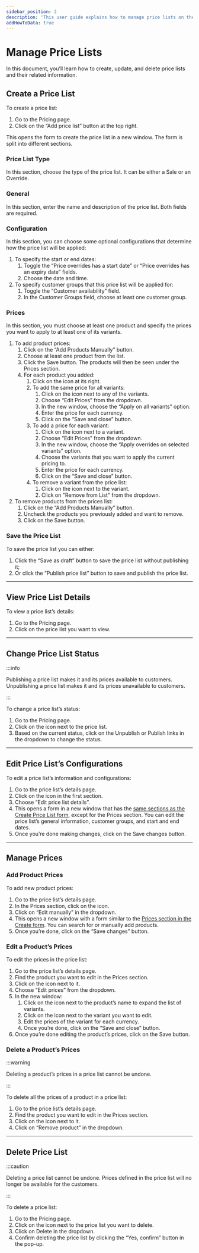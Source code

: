 ```yaml
---
sidebar_position: 2
description: 'This user guide explains how to manage price lists on the Medusa admin. Learn how to create, edit, and delete price lists.'
addHowToData: true
---
```



# Manage Price Lists

In this document, you’ll learn how to create, update, and delete price lists and their related information.

## Create a Price List

To create a price list:

1. Go to the Pricing page.
2. Click on the “Add price list” button at the top right.

This opens the form to create the price list in a new window. The form is split into different sections.

### Price List Type

In this section, choose the type of the price list. It can be either a Sale or an Override.

### General

In this section, enter the name and description of the price list. Both fields are required.

### Configuration

In this section, you can choose some optional configurations that determine how the price list will be applied:

1. To specify the start or end dates:
    1. Toggle the “Price overrides has a start date” or “Price overrides has an expiry date” fields.
    2. Choose the date and time.
2. To specify customer groups that this price list will be applied for:
    1. Toggle the “Customer availability” field.
    2. In the Customer Groups field, choose at least one customer group.

### Prices

In this section, you must choose at least one product and specify the prices you want to apply to at least one of its variants.

1. To add product prices:
    1. Click on the “Add Products Manually” button.
    2. Choose at least one product from the list.
    3. Click the Save button. The products will then be seen under the Prices section.
    4. For each product you added:
        1. Click on the <UiIcon lightIcon="https://res.cloudinary.com/dza7lstvk/image/upload/v1667999131/Medusa%20Docs/UI%20Icons/1hL8NiW_lqmjcq.png" darkIcon="https://res.cloudinary.com/dza7lstvk/image/upload/v1667999150/Medusa%20Docs/UI%20Icons/8LtkPqW_jyqz5i.png" alt="plus" /> icon at its right.
        2. To add the same price for all variants:
            1. Click on the <UiIcon lightIcon="https://res.cloudinary.com/dza7lstvk/image/upload/v1667999308/Medusa%20Docs/UI%20Icons/1ordBC6_ssysel.png" darkIcon="https://res.cloudinary.com/dza7lstvk/image/upload/v1667999326/Medusa%20Docs/UI%20Icons/dSwWYBH_stzgoi.png" alt="three dots" /> icon next to any of the variants.
            2. Choose “Edit Prices” from the dropdown.
            3. In the new window, choose the “Apply on all variants” option.
            4. Enter the price for each currency.
            5. Click on the “Save and close” button.
        3. To add a price for each variant:
            1. Click on the <UiIcon lightIcon="https://res.cloudinary.com/dza7lstvk/image/upload/v1667999308/Medusa%20Docs/UI%20Icons/1ordBC6_ssysel.png" darkIcon="https://res.cloudinary.com/dza7lstvk/image/upload/v1667999326/Medusa%20Docs/UI%20Icons/dSwWYBH_stzgoi.png" alt="three dots" /> icon next to a variant.
            2. Choose “Edit Prices” from the dropdown.
            3. In the new window, choose the “Apply overrides on selected variants” option.
            4. Choose the variants that you want to apply the current pricing to.
            5. Enter the price for each currency.
            6. Click on the “Save and close” button.
        4. To remove a variant from the price list:
            1. Click on the <UiIcon lightIcon="https://res.cloudinary.com/dza7lstvk/image/upload/v1667999308/Medusa%20Docs/UI%20Icons/1ordBC6_ssysel.png" darkIcon="https://res.cloudinary.com/dza7lstvk/image/upload/v1667999326/Medusa%20Docs/UI%20Icons/dSwWYBH_stzgoi.png" alt="three dots" /> icon next to the variant.
            2. Click on "Remove from List" from the dropdown.
2. To remove products from the prices list:
    1. Click on the “Add Products Manually” button.
    2. Uncheck the products you previously added and want to remove.
    3. Click on the Save button.

### Save the Price List

To save the price list you can either:

1. Click the “Save as draft” button to save the price list without publishing it;
2. Or click the “Publish price list” button to save and publish the price list.

---

## View Price List Details

To view a price list’s details:

1. Go to the Pricing page.
2. Click on the price list you want to view.

---

## Change Price List Status

:::info

Publishing a price list makes it and its prices available to customers. Unpublishing a price list makes it and its prices unavailable to customers.

:::

To change a price list’s status:

1. Go to the Pricing page.
2. Click on the <UiIcon lightIcon="https://res.cloudinary.com/dza7lstvk/image/upload/v1667999308/Medusa%20Docs/UI%20Icons/1ordBC6_ssysel.png" darkIcon="https://res.cloudinary.com/dza7lstvk/image/upload/v1667999326/Medusa%20Docs/UI%20Icons/dSwWYBH_stzgoi.png" alt="three dots" /> icon next to the price list.
3. Based on the current status, click on the Unpublish or Publish links in the dropdown to change the status.

---

## Edit Price List’s Configurations

To edit a price list’s information and configurations:

1. Go to the price list’s details page.
2. Click on the <UiIcon lightIcon="https://res.cloudinary.com/dza7lstvk/image/upload/v1667999308/Medusa%20Docs/UI%20Icons/1ordBC6_ssysel.png" darkIcon="https://res.cloudinary.com/dza7lstvk/image/upload/v1667999326/Medusa%20Docs/UI%20Icons/dSwWYBH_stzgoi.png" alt="three dots" /> icon in the first section.
3. Choose “Edit price list details”.
4. This opens a form in a new window that has the [same sections as the Create Price List form](#create-a-price-list), except for the Prices section. You can edit the price list’s general information, customer groups, and start and end dates.
5. Once you’re done making changes, click on the Save changes button.

---

## Manage Prices

### Add Product Prices

To add new product prices:

1. Go to the price list’s details page.
2. In the Prices section, click on the <UiIcon lightIcon="https://res.cloudinary.com/dza7lstvk/image/upload/v1667999308/Medusa%20Docs/UI%20Icons/1ordBC6_ssysel.png" darkIcon="https://res.cloudinary.com/dza7lstvk/image/upload/v1667999326/Medusa%20Docs/UI%20Icons/dSwWYBH_stzgoi.png" alt="three dots" /> icon.
3. Click on “Edit manually” in the dropdown.
4. This opens a new window with a form similar to the [Prices section in the Create form](#prices). You can search for or manually add products.
5. Once you’re done, click on the “Save changes” button.

### Edit a Product’s Prices

To edit the prices in the price list:

1. Go to the price list’s details page.
2. Find the product you want to edit in the Prices section.
3. Click on the <UiIcon lightIcon="https://res.cloudinary.com/dza7lstvk/image/upload/v1667999308/Medusa%20Docs/UI%20Icons/1ordBC6_ssysel.png" darkIcon="https://res.cloudinary.com/dza7lstvk/image/upload/v1667999326/Medusa%20Docs/UI%20Icons/dSwWYBH_stzgoi.png" alt="three dots" /> icon next to it.
4. Choose “Edit prices” from the dropdown.
5. In the new window:
    1. Click on the <UiIcon lightIcon="https://res.cloudinary.com/dza7lstvk/image/upload/v1667999131/Medusa%20Docs/UI%20Icons/1hL8NiW_lqmjcq.png" darkIcon="https://res.cloudinary.com/dza7lstvk/image/upload/v1667999150/Medusa%20Docs/UI%20Icons/8LtkPqW_jyqz5i.png" alt="plus" /> icon next to the product’s name to expand the list of variants.
    2. Click on the <UiIcon lightIcon="https://res.cloudinary.com/dza7lstvk/image/upload/v1667999494/Medusa%20Docs/UI%20Icons/RxZhOoi_sismq2.png" darkIcon="https://res.cloudinary.com/dza7lstvk/image/upload/v1667999509/Medusa%20Docs/UI%20Icons/iKh5Q7h_iuwp7r.png" alt="right arrow" /> icon next to the variant you want to edit.
    3. Edit the prices of the variant for each currency.
    4. Once you’re done, click on the “Save and close” button.
6. Once you’re done editing the product’s prices, click on the Save button.

### Delete a Product’s Prices

:::warning

Deleting a product’s prices in a price list cannot be undone.

:::

To delete all the prices of a product in a price list:

1. Go to the price list’s details page.
2. Find the product you want to edit in the Prices section.
3. Click on the <UiIcon lightIcon="https://res.cloudinary.com/dza7lstvk/image/upload/v1667999308/Medusa%20Docs/UI%20Icons/1ordBC6_ssysel.png" darkIcon="https://res.cloudinary.com/dza7lstvk/image/upload/v1667999326/Medusa%20Docs/UI%20Icons/dSwWYBH_stzgoi.png" alt="three dots" /> icon next to it.
4. Click on “Remove product” in the dropdown.

---

## Delete Price List

:::caution

Deleting a price list cannot be undone. Prices defined in the price list will no longer be available for the customers.

:::

To delete a price list:

1. Go to the Pricing page.
2. Click on the <UiIcon lightIcon="https://res.cloudinary.com/dza7lstvk/image/upload/v1667999308/Medusa%20Docs/UI%20Icons/1ordBC6_ssysel.png" darkIcon="https://res.cloudinary.com/dza7lstvk/image/upload/v1667999326/Medusa%20Docs/UI%20Icons/dSwWYBH_stzgoi.png" alt="three dots" /> icon next to the price list you want to delete.
3. Click on Delete in the dropdown.
4. Confirm deleting the price list by clicking the “Yes, confirm” button in the pop-up.